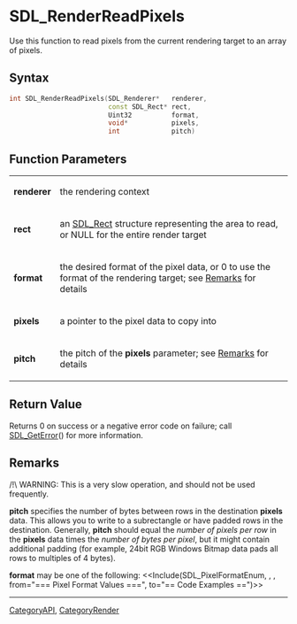 
= SDL_RenderReadPixels =
Use this function to read pixels from the current rendering target to an array of pixels.


== Syntax ==
<syntaxhighlight lang='c++'>
int SDL_RenderReadPixels(SDL_Renderer*   renderer,
                         const SDL_Rect* rect,
                         Uint32          format,
                         void*           pixels,
                         int             pitch)
</syntaxhighlight>

== Function Parameters ==
{|
|'''renderer'''
|the rendering context
|-
|'''rect'''
|an [[SDL_Rect]] structure representing the area to read, or NULL for the entire render target
|-
|'''format'''
|the desired format of the pixel data, or 0 to use the format of the rendering target; see [[#format|Remarks]] for details
|-
|'''pixels'''
|a pointer to the pixel data to copy into
|-
|'''pitch'''
|the pitch of the '''pixels''' parameter; see [[#pitch|Remarks]] for details
|}

== Return Value ==
Returns 0 on success or a negative error code on failure; call [[SDL_GetError]]() for more information.

== Remarks ==
/!\ WARNING: This is a very slow operation, and should not be used frequently.

<span id="pitch"></span> '''pitch''' specifies the number of bytes between rows in the destination '''pixels''' data.
This allows you to write to a subrectangle or have padded rows in the destination.
Generally, '''pitch''' should equal the ''number of pixels per row'' in the '''pixels''' data times the ''number of bytes per pixel'', but it might contain additional padding (for example, 24bit RGB Windows Bitmap data pads all rows to multiples of 4 bytes).

<span id="format"></span> '''format''' may be one of the following:
<<Include(SDL_PixelFormatEnum, , , from="=== Pixel Format Values ===", to="== Code Examples ==")>>

----
[[CategoryAPI]], [[CategoryRender]]
